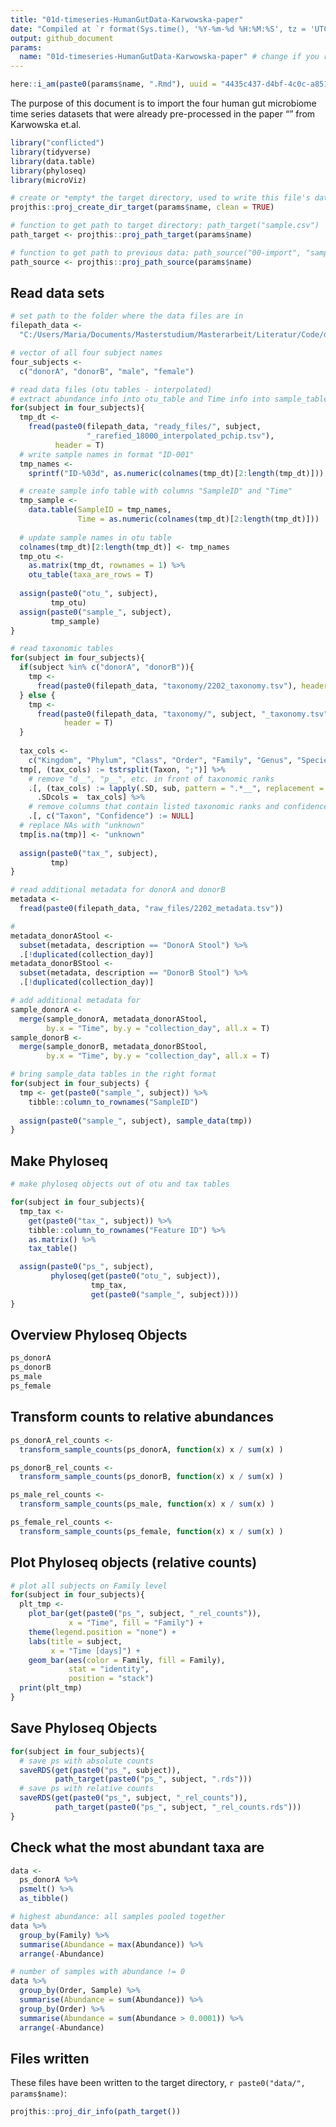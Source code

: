 ```yaml
---
title: "01d-timeseries-HumanGutData-Karwowska-paper"
date: "Compiled at `r format(Sys.time(), '%Y-%m-%d %H:%M:%S', tz = 'UTC')` UTC"
output: github_document
params:
  name: "01d-timeseries-HumanGutData-Karwowska-paper" # change if you rename file
---
```


```r
here::i_am(paste0(params$name, ".Rmd"), uuid = "4435c437-d4bf-4c0c-a851-45bef7011c59")
```

The purpose of this document is to import the four human gut microbiome time series datasets that were already pre-processed in the paper "" from Karwowska et.al.

```r
library("conflicted")
library(tidyverse)
library(data.table)
library(phyloseq)
library(microViz)
```

```r
# create or *empty* the target directory, used to write this file's data: 
projthis::proj_create_dir_target(params$name, clean = TRUE)

# function to get path to target directory: path_target("sample.csv")
path_target <- projthis::proj_path_target(params$name)

# function to get path to previous data: path_source("00-import", "sample.csv")
path_source <- projthis::proj_path_source(params$name)
```


## Read data sets

```r
# set path to the folder where the data files are in
filepath_data <- 
  "C:/Users/Maria/Documents/Masterstudium/Masterarbeit/Literatur/Code/dynamo/data/data/"

# vector of all four subject names
four_subjects <-
  c("donorA", "donorB", "male", "female")

# read data files (otu tables - interpolated)
# extract abundance info into otu_table and Time info into sample_table
for(subject in four_subjects){
  tmp_dt <- 
    fread(paste0(filepath_data, "ready_files/", subject,
                 "_rarefied_18000_interpolated_pchip.tsv"),
          header = T)
  # write sample names in format "ID-001"
  tmp_names <- 
    sprintf("ID-%03d", as.numeric(colnames(tmp_dt)[2:length(tmp_dt)]))

  # create sample info table with columns "SampleID" and "Time"
  tmp_sample <-
    data.table(SampleID = tmp_names,
               Time = as.numeric(colnames(tmp_dt)[2:length(tmp_dt)]))
  
  # update sample names in otu table
  colnames(tmp_dt)[2:length(tmp_dt)] <- tmp_names
  tmp_otu <-
    as.matrix(tmp_dt, rownames = 1) %>% 
    otu_table(taxa_are_rows = T)
  
  assign(paste0("otu_", subject),
         tmp_otu) 
  assign(paste0("sample_", subject),
         tmp_sample)
}

# read taxonomic tables
for(subject in four_subjects){
  if(subject %in% c("donorA", "donorB")){
    tmp <- 
      fread(paste0(filepath_data, "taxonomy/2202_taxonomy.tsv"), header = T)
  } else {
    tmp <- 
      fread(paste0(filepath_data, "taxonomy/", subject, "_taxonomy.tsv"), 
            header = T)
  }
  
  tax_cols <-
    c("Kingdom", "Phylum", "Class", "Order", "Family", "Genus", "Species")
  tmp[, (tax_cols) := tstrsplit(Taxon, ";")] %>%
    # remove "d__", "p__", etc. in front of taxonomic ranks
    .[, (tax_cols) := lapply(.SD, sub, pattern = ".*__", replacement = ""),
      .SDcols =  tax_cols] %>%
    # remove columns that contain listed taxonomic ranks and confidence value
    .[, c("Taxon", "Confidence") := NULL]
  # replace NAs with "unknown"
  tmp[is.na(tmp)] <- "unknown"
  
  assign(paste0("tax_", subject),
         tmp)
}

# read additional metadata for donorA and donorB
metadata <-
  fread(paste0(filepath_data, "raw_files/2202_metadata.tsv"))

# 
metadata_donorAStool <-
  subset(metadata, description == "DonorA Stool") %>% 
  .[!duplicated(collection_day)]
metadata_donorBStool <-
  subset(metadata, description == "DonorB Stool") %>% 
  .[!duplicated(collection_day)]

# add additional metadata for 
sample_donorA <-
  merge(sample_donorA, metadata_donorAStool,
        by.x = "Time", by.y = "collection_day", all.x = T)
sample_donorB <-
  merge(sample_donorB, metadata_donorBStool,
        by.x = "Time", by.y = "collection_day", all.x = T)

# bring sample_data tables in the right format
for(subject in four_subjects) {
  tmp <- get(paste0("sample_", subject)) %>%
    tibble::column_to_rownames("SampleID")
  
  assign(paste0("sample_", subject), sample_data(tmp))
}

```


## Make Phyloseq

```r
# make phyloseq objects out of otu and tax tables

for(subject in four_subjects){
  tmp_tax <- 
    get(paste0("tax_", subject)) %>%
    tibble::column_to_rownames("Feature ID") %>%
    as.matrix() %>%
    tax_table()

  assign(paste0("ps_", subject),
         phyloseq(get(paste0("otu_", subject)),
                  tmp_tax,
                  get(paste0("sample_", subject))))
}

```


<!-- ```{r} -->
<!-- # summarize number of unique levels are available for each taxonomic rank -->
<!-- # (for overview table) -->

<!-- for(subject in four_subjects){ -->
<!--   cat("----------------------------------") -->
<!--   cat("\n") -->
<!--   cat(subject, "\n") -->
<!--   cat("----------------------------------\n") -->
<!--   for(tax_rank in c("Kingdom", "Phylum", "Class", "Order", "Family", "Genus", "Species")) { -->
<!--     cat(tax_rank, ": \t") -->
<!--     cat(" uniqueN:   ", tax_table(get(paste0("ps_", subject)))[, tax_rank] %>% uniqueN(), "\n") -->
<!--     cat("\t\t NAs:       ", (sum(tax_table(get(paste0("ps_", subject)))[, tax_rank] == "unknown")), "\n") -->
<!--   } -->
<!--   cat("\n") -->
<!-- } -->

<!-- ``` -->


## Overview Phyloseq Objects

```r
ps_donorA
ps_donorB
ps_male
ps_female
```


## Transform counts to relative abundances

```r
ps_donorA_rel_counts <-
  transform_sample_counts(ps_donorA, function(x) x / sum(x) )

ps_donorB_rel_counts <-
  transform_sample_counts(ps_donorB, function(x) x / sum(x) )

ps_male_rel_counts <-
  transform_sample_counts(ps_male, function(x) x / sum(x) )

ps_female_rel_counts <-
  transform_sample_counts(ps_female, function(x) x / sum(x) )
```


## Plot Phyloseq objects (relative counts)

```r
# plot all subjects on Family level
for(subject in four_subjects){
  plt_tmp <-
    plot_bar(get(paste0("ps_", subject, "_rel_counts")),
             x = "Time", fill = "Family") +
    theme(legend.position = "none") +
    labs(title = subject,
         x = "Time [days]") +
    geom_bar(aes(color = Family, fill = Family),
             stat = "identity",
             position = "stack")
  print(plt_tmp)
}

```


## Save Phyloseq Objects

```r
for(subject in four_subjects){
  # save ps with absolute counts
  saveRDS(get(paste0("ps_", subject)),
          path_target(paste0("ps_", subject, ".rds")))
  # save ps with relative counts
  saveRDS(get(paste0("ps_", subject, "_rel_counts")),
          path_target(paste0("ps_", subject, "_rel_counts.rds")))
}
```


## Check what the most abundant taxa are

```r
data <-
  ps_donorA %>% 
  psmelt() %>%
  as_tibble()

# highest abundance: all samples pooled together
data %>%
  group_by(Family) %>%
  summarise(Abundance = max(Abundance)) %>%
  arrange(-Abundance)

# number of samples with abundance != 0
data %>%
  group_by(Order, Sample) %>%
  summarise(Abundance = sum(Abundance)) %>% 
  group_by(Order) %>% 
  summarise(Abundance = sum(Abundance > 0.0001)) %>%
  arrange(-Abundance)
```


## Files written

These files have been written to the target directory, ```r paste0("data/", params$name)```:

```r
projthis::proj_dir_info(path_target())
```
